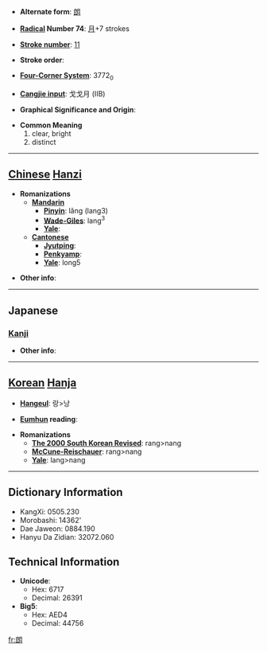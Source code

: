 * '''Alternate form''': [[朗]]

* '''[[Wiktionary:Chinese radical index| Radical]] Number 74''': [[Wiktionary:Chinese radical index 月|月]]+7 strokes

* '''[[Wiktionary:Chinese total strokes index|Stroke number]]''': [[Wiktionary:Chinese total strokes index 11|11]]

* '''Stroke order''': 

* '''[[Wiktionary:Chinese four corner index|Four-Corner System]]''': 3772<sub>0</sub>

* '''[[Wiktionary:Chinese Cangjie index|Cangjie input]]''': 戈戈月 (IIB)

* '''Graphical Significance and Origin''': 

* '''Common Meaning'''
*#clear, bright
*# distinct


----

== [[Chinese]] [[Hanzi]] ==

* '''Romanizations'''
** '''[[Mandarin]]'''
*** '''[[Pinyin]]''': lǎng (lang3)
*** '''[[Wade-Giles]]''': lang<sup>3</sup>
*** '''[[Yale]]''': 
** '''[[Cantonese]]'''
*** '''[[Jyutping]]''':
*** '''[[Penkyamp]]''': 
*** '''[[Yale]]''': long5

* '''Other info''': 

----

==Japanese==
===[[Kanji]]===
{{kanji|on readings=[[ろう]] (rō)|kun readings=[[ほがらか]] (hogaraka), [[あきらか]] (akiraka)}}

* '''Other info''':  

----

== [[Korean]] [[Hanja]] ==

* '''[[Hangeul]]''': 랑>낭

* '''[[Eumhun]] reading''': 

* '''Romanizations'''
** '''[[The 2000 South Korean Revised Romanization|The 2000 South Korean Revised]]''': rang>nang
** '''[[McCune-Reischauer]]''': rang>nang
** '''[[Yale]]''': lang>nang

----

== Dictionary Information ==

* KangXi: 0505.230
* Morobashi: 14362'
* Dae Jaweon: 0884.190
* Hanyu Da Zidian: 32072.060

== Technical Information ==

* '''Unicode''':
** Hex: 6717
** Decimal: 26391
* '''Big5''':
** Hex: AED4
** Decimal: 44756

[[fr:朗]]